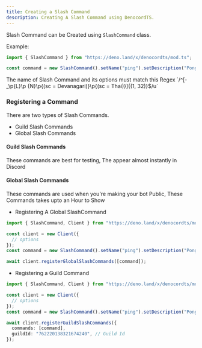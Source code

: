 ```yaml
---
title: Creating a Slash Command
description: Creating A Slash Command using DenocordTS.
---
```


Slash Command can be Created using `SlashCommand` class.

Example:

```ts
import { SlashCommand } from "https://deno.land/x/denocordts/mod.ts";

const command = new SlashCommand().setName("ping").setDescription("Pong");
```

<Callout>
  The name of Slash Command and its options must match this Regex `/^[-_\p{L}\p
  {N}\p{(sc = Devanagari)}\p{(sc = Thai)}]{(1, 32)}$/u`
</Callout>

<H3>Registering a Command</H3>

There are two types of Slash Commands.

- Guild Slash Commands
- Global Slash Commands

<H4>Guild Slash Commands</H4>
These commands are best for testing, The appear almost instantly in Discord

<H4>Global Slash Commands</H4>
These commands are used when you're making your bot Public, These Commands takes
upto an Hour to Show

- Registering A Global SlashCommand

```ts
import { SlashCommand, Client } from "https://deno.land/x/denocordts/mod.ts";

const client = new Client({
  // options
});
const command = new SlashCommand().setName("ping").setDescription("Pong");

await client.registerGlobalSlashCommands([command]);
```

- Registering a Guild Command

```ts
import { SlashCommand, Client } from "https://deno.land/x/denocordts/mod.ts";

const client = new Client({
  // options
});
const command = new SlashCommand().setName("ping").setDescription("Pong");

await client.registerGuildSlashCommands({
  commands: [command],
  guildId: "762220138321674240", // Guild Id
});
```
